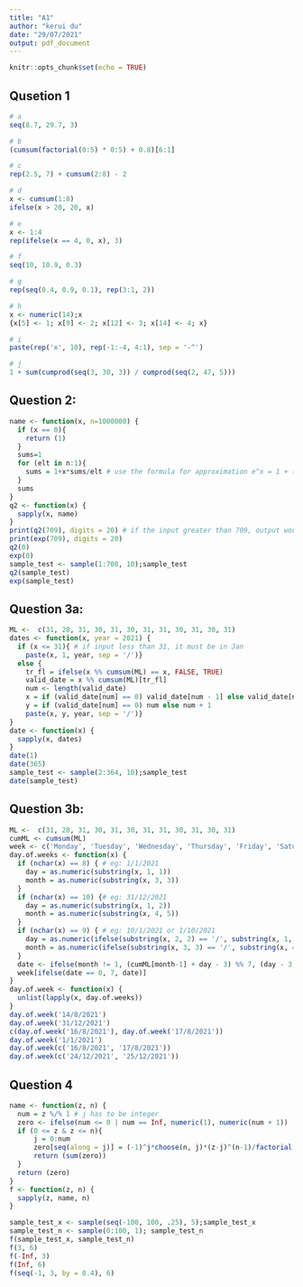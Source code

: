 ```yaml
---
title: "A1"
author: "kerui du"
date: "29/07/2021" 
output: pdf_document
---
```


```r
knitr::opts_chunk$set(echo = TRUE)
```

## Qusetion 1
```r
# a
seq(8.7, 29.7, 3)

# b
(cumsum(factorial(0:5) * 0:5) + 0.8)[6:1]

# c
rep(2.5, 7) + cumsum(2:8) - 2

# d
x <- cumsum(1:8)
ifelse(x > 20, 20, x)

# e
x <- 1:4
rep(ifelse(x == 4, 0, x), 3)

# f
seq(10, 10.9, 0.3)

# g
rep(seq(0.4, 0.9, 0.1), rep(3:1, 2))

# h
x <- numeric(14);x
{x[5] <- 1; x[9] <- 2; x[12] <- 3; x[14] <- 4; x}

# i
paste(rep('x', 10), rep(-1:-4, 4:1), sep = '-^')

# j
1 + sum(cumprod(seq(3, 30, 3)) / cumprod(seq(2, 47, 5)))

```

## Question 2:
```r
name <- function(x, n=1000000) {
  if (x == 0){
    return (1)
  }
  sums=1
  for (elt in n:1){
    sums = 1+x*sums/elt # use the formula for approximation e^x = 1 + (x/1)(1+x/2)(1+x/3)(...)
  }
  sums
}
q2 <- function(x) {
  sapply(x, name)
}
print(q2(709), digits = 20) # if the input greater than 709, output would be Inf 
print(exp(709), digits = 20)
q2(0)
exp(0)
sample_test <- sample(1:708, 10);sample_test
q2(sample_test)
exp(sample_test)
```

## Question 3a:
```r
ML <-  c(31, 28, 31, 30, 31, 30, 31, 31, 30, 31, 30, 31)
dates <- function(x, year = 2021) {
  if (x <= 31){ # if input less than 31, it must be in Jan
    paste(x, 1, year, sep = '/')}
  else {
    tr_fl = ifelse(x %% cumsum(ML) == x, FALSE, TRUE)
    valid_date = x %% cumsum(ML)[tr_fl]
    num <- length(valid_date)
    x = if (valid_date[num] == 0) valid_date[num - 1] else valid_date[num]
    y = if (valid_date[num] == 0) num else num + 1
    paste(x, y, year, sep = '/')}
}
date <- function(x) {
  sapply(x, dates)
}
date(1)
date(365)
sample_test <- sample(2:364, 10);sample_test
date(sample_test)
```

## Question 3b:
```r
ML <-  c(31, 28, 31, 30, 31, 30, 31, 31, 30, 31, 30, 31)
cumML <- cumsum(ML)
week <- c('Monday', 'Tuesday', 'Wednesday', 'Thursday', 'Friday', 'Saturday', 'Sunday')
day.of.weeks <- function(x) {
  if (nchar(x) == 8) { # eg: 1/1/2021
    day = as.numeric(substring(x, 1, 1))
    month = as.numeric(substring(x, 3, 3))
  } 
  if (nchar(x) == 10) {# eg: 31/12/2021
    day = as.numeric(substring(x, 1, 2))
    month = as.numeric(substring(x, 4, 5))
  }
  if (nchar(x) == 9) { # eg: 10/1/2021 or 1/10/2021
    day = as.numeric(ifelse(substring(x, 2, 2) == '/', substring(x, 1, 1), substring(x, 1, 2)))
    month = as.numeric(ifelse(substring(x, 3, 3) == '/', substring(x, 4, 4), substring(x, 3, 4)))
  }
  date <- ifelse(month != 1, (cumML[month-1] + day - 3) %% 7, (day - 3) %% 7)
  week[ifelse(date == 0, 7, date)]
}
day.of.week <- function(x) {
  unlist(lapply(x, day.of.weeks))
}
day.of.week('14/8/2021')
day.of.week('31/12/2021')
c(day.of.week('16/8/2021'), day.of.week('17/8/2021'))
day.of.week('1/1/2021')
day.of.week(c('16/8/2021', '17/8/2021'))
day.of.week(c('24/12/2021', '25/12/2021'))
```

## Question 4
```r
name <- function(z, n) {
  num = z %/% 1 # j has to be integer
  zero <- ifelse(num <= 0 | num == Inf, numeric(1), numeric(num + 1))
  if (0 <= z & z <= n){
      j = 0:num
      zero[seq(along = j)] = (-1)^j*choose(n, j)*(z-j)^(n-1)/factorial(n-1)
      return (sum(zero))
  } 
  return (zero)
}
f <- function(z, n) {
  sapply(z, name, n)
}

sample_test_x <- sample(seq(-100, 100, .25), 5);sample_test_x
sample_test_n <- sample(0:100, 1); sample_test_n
f(sample_test_x, sample_test_n)
f(3, 6)
f(-Inf, 3)
f(Inf, 6)
f(seq(-1, 3, by = 0.4), 6)
```


